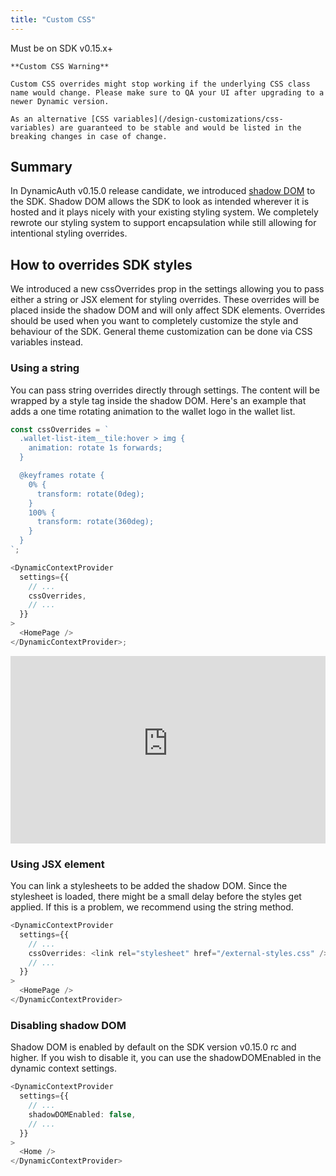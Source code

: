 ```yaml
---
title: "Custom CSS"
---
```


<Note>Must be on SDK v0.15.x+</Note>

<Warning>

    **Custom CSS Warning**

    Custom CSS overrides might stop working if the underlying CSS class name would change. Please make sure to QA your UI after upgrading to a newer Dynamic version.

    As an alternative [CSS variables](/design-customizations/css-variables) are guaranteed to be stable and would be listed in the breaking changes in case of change.

</Warning>

## Summary

In DynamicAuth v0.15.0 release candidate, we introduced [shadow DOM](https://developer.mozilla.org/en-US/docs/Web/Web_Components/Using_shadow_DOM) to the SDK. Shadow DOM allows the SDK to look as intended wherever it is hosted and it plays nicely with your existing styling system. We completely rewrote our styling system to support encapsulation while still allowing for intentional styling overrides.

## How to overrides SDK styles

We introduced a new cssOverrides prop in the settings allowing you to pass either a string or JSX element for styling overrides. These overrides will be placed inside the shadow DOM and will only affect SDK elements. Overrides should be used when you want to completely customize the style and behaviour of the SDK. General theme customization can be done via CSS variables instead.

### Using a string

You can pass string overrides directly through settings. The content will be wrapped by a style tag inside the shadow DOM. Here's an example that adds a one time rotating animation to the wallet logo in the wallet list.

```typescript TypeScript
const cssOverrides = `
  .wallet-list-item__tile:hover > img {
    animation: rotate 1s forwards;
  }

  @keyframes rotate {
    0% {
      transform: rotate(0deg);
    }
    100% {
      transform: rotate(360deg);
    }
  }
`;

<DynamicContextProvider
  settings={{
    // ...
    cssOverrides,
    // ...
  }}
>
  <HomePage />
</DynamicContextProvider>;
```

<iframe
  frameborder="0"
  width="100%"
  height="300px"
  src="https://readme-embeds.dynamic.xyz/css-variables"
></iframe>

### Using JSX element

You can link a stylesheets to be added the shadow DOM. Since the stylesheet is loaded, there might be a small delay before the styles get applied. If this is a problem, we recommend using the string method.

```typescript TypeScript
<DynamicContextProvider
  settings={{
    // ...
    cssOverrides: <link rel="stylesheet" href="/external-styles.css" />, // pass JSX element to be included in the shadow DOM
    // ...
  }}
>
  <HomePage />
</DynamicContextProvider>
```

### Disabling shadow DOM

Shadow DOM is enabled by default on the SDK version v0.15.0 rc and higher. If you wish to disable it, you can use the shadowDOMEnabled in the dynamic context settings.

```typescript TypeScript
<DynamicContextProvider
  settings={{
    // ...
    shadowDOMEnabled: false,
    // ...
  }}
>
  <Home />
</DynamicContextProvider>
```
